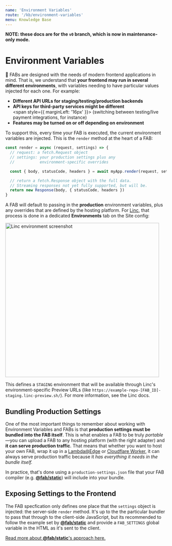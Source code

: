```yaml
---
name: 'Environment Variables'
route: '/kb/environment-variables'
menu: Knowledge Base
---
```


**NOTE: these docs are for the `v0` branch, which is now in maintenance-only mode.**

# Environment Variables

💎 FABs are designed with the needs of modern frontend applications in mind. That is, we understand that **your frontend may run in several different environments**, with variables needing to have particular values injected for each one. For example:

- **Different API URLs for staging/testing/production backends**
- **API keys for third-party services might be different<br/>**
  <span style={{ marginLeft: '16px' }}>
    (switching between testing/live payment integrations, for instance)
  </span>
- **Features may be turned on or off depending on environment**

To support this, every time your FAB is executed, the current environment variables are injected. This is the `render` method at the heart of a FAB:

```jsx
const render = async (request, settings) => {
  // request: a fetch.Request object
  // settings: your production settings plus any
  //           environment-specific overrides

  const { body, statusCode, headers } = await myApp.render(request, settings)

  // return a fetch.Response object with the full data.
  // Streaming responses not yet fully supported, but will be.
  return new Response(body, { statusCode, headers })
}
```

A FAB will default to passing in the **production** environment variables, plus any overrides that are defined by the hosting platform. For [Linc](https://linc.sh), that process is done in a dedicated **Environments** tab on the Site config:

<a href="https://user-images.githubusercontent.com/23264/53847006-35035080-4003-11e9-80d3-b3b3706c6907.png" target="_blank">
<img width="480" align="center" style={{margin: '32px auto', display: 'block', boxShadow: '0 8px 16px rgba(0,0,0,0.25)', borderRadius: '4px'}} alt="Linc environment screenshot" src="https://user-images.githubusercontent.com/23264/53847006-35035080-4003-11e9-80d3-b3b3706c6907.png"/>
</a>

This defines a `STAGING` environment that will be available through Linc's environment-specific Preview URLs (like `https://example-repo-[FAB_ID]-staging.linc-preview.sh/`). For more information, see the Linc docs.

## Bundling Production Settings

One of the most important things to remember about working with Environment Variables and FABs is that **production settings must be bundled into the FAB itself**. This is what enables a FAB to be truly _portable_—you can upload a FAB to any hosting platform (with the right adapter) and **it can serve production traffic**. That means that whether you want to host your own FAB, wrap it up in a [Lambda@Edge](https://github.com/fab-spec/lambda-edge-packager) or [Cloudflare Worker](https://github.com/fab-spec/cloudflare-workers-packager), it can always serve production traffic because it _has everything it needs in the bundle itself._

In practice, that's done using a `production-settings.json` file that your FAB compiler (e.g. [**@fab/static**](/packages/fab-static#environment-variables)) will include into your bundle.

## Exposing Settings to the Frontend

The FAB specfication only defines one place that the `settings` object is injected: the server-side `render` method. It's up to the the particular bundler to pass that through to the client-side JavaScript, but its recommended to follow the example set by [**@fab/static**](/packages/fab-static#environment-variables) and provide a `FAB_SETTINGS` global variable in the HTML as it's sent to the client.

[Read more about **@fab/static**'s approach here.](/packages/fab-static#accessing-environment-variables-at-runtime)
